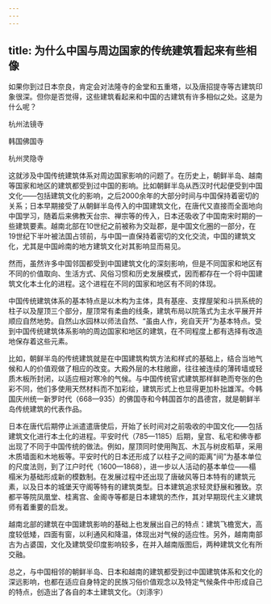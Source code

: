 ```yaml
---
---
---
```

title: 为什么中国与周边国家的传统建筑看起来有些相像
---




如果你到过日本奈良，肯定会对法隆寺的金堂和五重塔，以及唐招提寺等古建筑印象很深。但你是否觉得，这些建筑看起来和中国的古建筑有许多相似之处。这是为什么呢？

杭州法镜寺



韩国佛国寺



杭州灵隐寺



这就涉及中国传统建筑体系对周边国家影响的问题了。在历史上，朝鲜半岛、越南等国家和地区的建筑都受到过中国的影响。比如朝鲜半岛从西汉时代起便受到中国文化——包括建筑文化的影响，之后2000余年的大部分时间与中国保持着密切的关系；日本早期接受了从朝鲜半岛传入的中国建筑文化，在唐代又直接而全面地向中国学习，随着后来佛教天台宗、禅宗等的传入，日本还吸收了中国南宋时期的一些建筑要素。越南北部在10世纪之前被称为交趾郡，是中国文化圈的一部分，在19世纪下半叶被法国占领前，与中国一直保持着密切的文化交流，中国的建筑文化，尤其是中国岭南的地方建筑文化对其影响显而易见。

然而，虽然许多中国邻国都受到中国建筑文化的深刻影响，但是不同国家和地区有不同的价值取向、生活方式、风俗习惯和历史发展模式，因而都存在一个将中国建筑文化本土化的进程。这个进程在不同的国家和地区有不同的体现。

中国传统建筑体系的基本特点是以木构为主体，具有基座、支撑屋架和斗拱系统的柱子以及屋顶三个部分，屋顶常有柔曲的线条，建筑布局以院落式为主水平展开并顺应自然地势。自然山水园林以师法自然、“虽由人作，宛自天开”为基本特点。受到中国传统建筑体系影响的周边国家和地区的建筑，在不同程度上都有选择有改造地保存着这些元素。

比如，朝鲜半岛的传统建筑就是在中国建筑构筑方法和样式的基础上，结合当地气候和人的价值观做了相应的改变。大殿外层的木柱敞廊，往往被连续的薄砖墙或轻质木板所封闭，以适应相对寒冷的气候。与中国传统官式建筑那样鲜艳而夸张的色彩不同，他们多使用天然材料而不加彩绘，建筑形式上也显得更加朴拙雄浑。今韩国庆州统一新罗时代（668—935）的佛国寺和今韩国首尔的昌德宫，就是朝鲜半岛传统建筑的代表作品。

日本在唐代后期停止派遣遣唐使后，开始了长时间对之前吸收的中国文化——包括建筑文化进行本土化的进程。平安时代（785—1185）后期，皇宫、私宅和佛寺都出现了不同于中国传统的做法。例如，屋顶同时使用陶瓦、木瓦与树皮稻草，采用木质墙面和木地板等。平安时代的日本还形成了以柱子之间的距离“间”为基本单位的尺度法则，到了江户时代（1600—1868），进一步以人活动的基本单位——榻榻米为基础形成新的模数制。在发展过程中还出现了唐破风等日本特有的建筑元素，以及日本的城堡天守阁等特有的建筑类型。日本建筑追求轻灵舒展和雅致。京都平等院凤凰堂、桂离宫、金阁寺等都是日本建筑的杰作，其对早期现代主义建筑师有着重要的启发。

越南北部的建筑在中国建筑影响的基础上也发展出自己的特点：建筑飞檐宽大，高度较低矮，四面有窗，以利通风和降温，体现出对气候的适应性。另外，越南南部古为占婆国，文化及建筑受印度影响较多，在并入越南版图后，两种建筑文化有所交融。

总之，与中国相邻的朝鲜半岛、日本和越南的建筑都受到过中国建筑体系和文化的深远影响，也都在适应自身特定的民族习俗价值观念以及特定气候条件中形成自己的特点，创造出了各自的本土建筑文化。（刘涤宇）